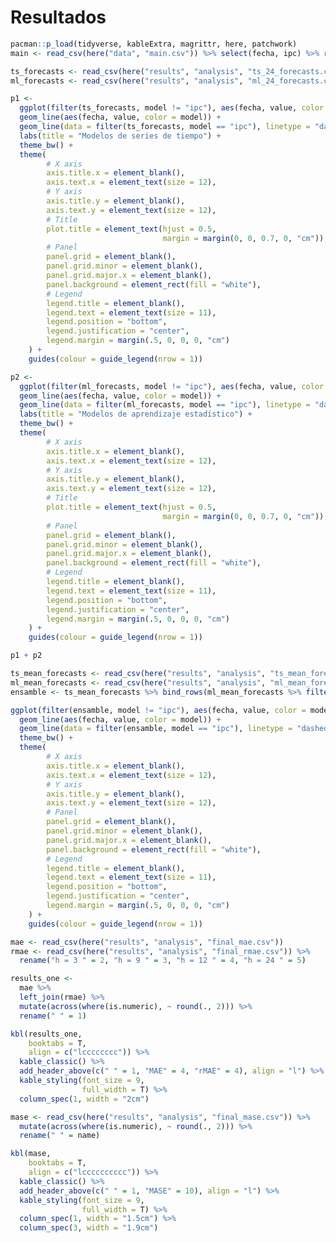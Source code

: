 # Resultados

```r
pacman::p_load(tidyverse, kableExtra, magrittr, here, patchwork)
main <- read_csv(here("data", "main.csv")) %>% select(fecha, ipc) %>% rowid_to_column(".row")
```

\renewcommand{\arraystretch}{1}

```{=tex}
\begin{center}

\small

\textbf{Figura 2:} Pronósticos de 24 meses hacia delante

\end{center}
```
\vspace{-12mm}

```r
ts_forecasts <- read_csv(here("results", "analysis", "ts_24_forecasts.csv"))
ml_forecasts <- read_csv(here("results", "analysis", "ml_24_forecasts.csv"))
```

```r
p1 <- 
  ggplot(filter(ts_forecasts, model != "ipc"), aes(fecha, value, color = model)) +
  geom_line(aes(fecha, value, color = model)) +
  geom_line(data = filter(ts_forecasts, model == "ipc"), linetype = "dashed") +
  labs(title = "Modelos de series de tiempo") +
  theme_bw() +
  theme(
        # X axis
        axis.title.x = element_blank(),
        axis.text.x = element_text(size = 12),
        # Y axis
        axis.title.y = element_blank(),
        axis.text.y = element_text(size = 12),
        # Title
        plot.title = element_text(hjust = 0.5, 
                                  margin = margin(0, 0, 0.7, 0, "cm")),
        # Panel
        panel.grid = element_blank(),
        panel.grid.minor = element_blank(),
        panel.grid.major.x = element_blank(),
        panel.background = element_rect(fill = "white"),
        # Legend
        legend.title = element_blank(),
        legend.text = element_text(size = 11),
        legend.position = "bottom",
        legend.justification = "center",
        legend.margin = margin(.5, 0, 0, 0, "cm")
    ) + 
    guides(colour = guide_legend(nrow = 1))
```

```r
p2 <- 
  ggplot(filter(ml_forecasts, model != "ipc"), aes(fecha, value, color = model)) +
  geom_line(aes(fecha, value, color = model)) +
  geom_line(data = filter(ml_forecasts, model == "ipc"), linetype = "dashed") +
  labs(title = "Modelos de aprendizaje estadístico") +
  theme_bw() +
  theme(
        # X axis
        axis.title.x = element_blank(),
        axis.text.x = element_text(size = 12),
        # Y axis
        axis.title.y = element_blank(),
        axis.text.y = element_text(size = 12),
        # Title
        plot.title = element_text(hjust = 0.5, 
                                  margin = margin(0, 0, 0.7, 0, "cm")),
        # Panel
        panel.grid = element_blank(),
        panel.grid.minor = element_blank(),
        panel.grid.major.x = element_blank(),
        panel.background = element_rect(fill = "white"),
        # Legend
        legend.title = element_blank(),
        legend.text = element_text(size = 11),
        legend.position = "bottom",
        legend.justification = "center",
        legend.margin = margin(.5, 0, 0, 0, "cm")
    ) + 
    guides(colour = guide_legend(nrow = 1))
```

```r
p1 + p2
```

\renewcommand{\arraystretch}{1}

```{=tex}
\begin{center}

\small

\textbf{Figura 3:} Ensamble de pronósticos de 24 meses hacia delante

\end{center}
```
\vspace{-12mm}

```r
ts_mean_forecasts <- read_csv(here("results", "analysis", "ts_mean_forecasts.csv"))
ml_mean_forecasts <- read_csv(here("results", "analysis", "ml_mean_forecasts.csv"))
ensamble <- ts_mean_forecasts %>% bind_rows(ml_mean_forecasts %>% filter(model != "ipc"))
```

```r
ggplot(filter(ensamble, model != "ipc"), aes(fecha, value, color = model)) +
  geom_line(aes(fecha, value, color = model)) +
  geom_line(data = filter(ensamble, model == "ipc"), linetype = "dashed") +
  theme_bw() +
  theme(
        # X axis
        axis.title.x = element_blank(),
        axis.text.x = element_text(size = 12),
        # Y axis
        axis.title.y = element_blank(),
        axis.text.y = element_text(size = 12),
        # Panel
        panel.grid = element_blank(),
        panel.grid.minor = element_blank(),
        panel.grid.major.x = element_blank(),
        panel.background = element_rect(fill = "white"),
        # Legend
        legend.title = element_blank(),
        legend.text = element_text(size = 11),
        legend.position = "bottom",
        legend.justification = "center",
        legend.margin = margin(.5, 0, 0, 0, "cm")
    ) + 
    guides(colour = guide_legend(nrow = 1))
```

```{=tex}
\begin{center}

\small

\textbf{Cuadro 4:} MAE y rMAE por modelo y horizonte de pronóstico

\normalsize

\end{center}
```
\vspace{-2.7mm}

```r
mae <- read_csv(here("results", "analysis", "final_mae.csv"))
rmae <- read_csv(here("results", "analysis", "final_rmae.csv")) %>% 
  rename("h = 3 " = 2, "h = 9 " = 3, "h = 12 " = 4, "h = 24 " = 5)

results_one <- 
  mae %>% 
  left_join(rmae) %>% 
  mutate(across(where(is.numeric), ~ round(., 2))) %>% 
  rename(" " = 1)
```

```r
kbl(results_one, 
    booktabs = T,
    align = c("lcccccccc")) %>%
  kable_classic() %>% 
  add_header_above(c(" " = 1, "MAE" = 4, "rMAE" = 4), align = "l") %>%
  kable_styling(font_size = 9,
                full_width = T) %>% 
  column_spec(1, width = "2cm")
```

```{=tex}
\begin{center}

\small

\textbf{Cuadro 5:} MASE por modelo y horizonte de pronóstico

\normalsize

\end{center}
```
\vspace{-2.7mm}

```r
mase <- read_csv(here("results", "analysis", "final_mase.csv")) %>% 
  mutate(across(where(is.numeric), ~ round(., 2))) %>%  
  rename(" " = name)
```

```r
kbl(mase, 
    booktabs = T,
    align = c("lcccccccccc")) %>%
  kable_classic() %>% 
  add_header_above(c(" " = 1, "MASE" = 10), align = "l") %>%
  kable_styling(font_size = 9,
                full_width = T) %>% 
  column_spec(1, width = "1.5cm") %>% 
  column_spec(3, width = "1.9cm")
```
